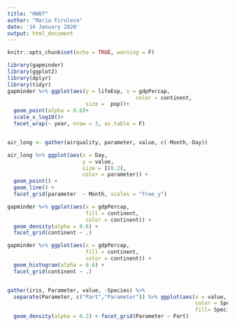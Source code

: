 ```yaml
---
title: "HW07"
author: "Maria Firuleva"
date: '14 January 2020'
output: html_document
---
```


```r
knitr::opts_chunk$set(echo = TRUE, warning = F)
```

```r
library(gapminder)
library(ggplot2)
library(dplyr)
library(tidyr)
gapminder %>% ggplot(aes(y = lifeExp, x = gdpPercap, 
                                         color = continent,
                         size =  pop))+
  geom_point(alpha = 0.6)+
  scale_x_log10()+
  facet_wrap(~ year, nrow = 3, as.table = F)


air_long <- gather(airquality, parameter, value, c(-Month,-Day))

air_long %>% ggplot(aes(x = Day,
                        y = value,
                        size = I(0.2),
                        color = parameter)) +
  geom_point() +
  geom_line() + 
  facet_grid(parameter  ~ Month, scales = "free_y")

gapminder %>% ggplot(aes(x = gdpPercap,
                         fill = continent,
                         color = continent)) + 
  geom_density(alpha = 0.6) +
  facet_grid(continent ~ .)

gapminder %>% ggplot(aes(x = gdpPercap,
                         fill = continent,
                         color = continent)) + 
  geom_histogram(alpha = 0.6) +
  facet_grid(continent ~ .)


gather(iris, Parameter, value, -Species) %>%
  separate(Parameter, c("Part","Parameter")) %>% ggplot(aes(x = value,
                                                            color = Species,
                                                            fill= Species)) + 
  geom_density(alpha = 0.2) + facet_grid(Parameter ~ Part)

```
